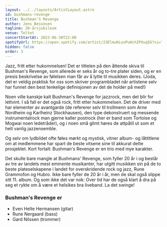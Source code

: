 ```yaml
---
layout: ../../layouts/ArtistLayout.astro
id: bushmans-revenge
title: Bushman'S Revenge
author: Jens Bessesen
tagline: 20-årsjubileum
venue: Teltet
concertStartAt: 2023-06-30T22:00
spotifyUrl: https://open.spotify.com/artist/23ElmuKLosPuHchIPXuq5G?si=Tf_YkhnOR369nyD0bWB6gA
hidden: false
order: 3
---
```


Jazz, fritt etter hukommelsen! Det er tittelen på den åttende skiva til Bushman's Revenge, som allerede er seks år og to-tre plater siden, og er en presis beskrivelse av følelsen man får av å lytte til musikken deres. (Joda, det er veldig praktisk for oss som skriver programbladet når artistene selv har funnet den best tenkelige definisjonen av det de holder på med!)

Noen ville kanskje kalt Bushman's Revenge for jazzrock, men det blir for lettvint. I så fall er det også rock, fritt etter hukommelsen. Det de driver med har elementer av avantgarde (de refererer selv til trollmenn som Arne Nordheim og Karlheinz Stockhausen), den type dekonstruert og messende instrumentalrock man gjerne kaller postrock (her er band som Tortoise og Mogwai noen ledetråder), og i noen små glimt høres de attpåtil ut som et helt vanlig jazzensemble.

Og selv om lydbildet ofte føles mørkt og mystisk, vitner album- og låttitlene om at medlemmene har spart de beste vitsene sine til akkurat dette prosjektet. Kort fortalt: Bushman's Revenge er en trio med mye karakter.

Det skulle bare mangle at Bushmans' Revenge, som fyller 20 år i og består av tre av landets mest eminente musikanter, har utgitt musikken sin på de to beste plateselskapene i landet for overskridende rock og jazz, Rune Grammofon og Hubro. Ikke bare fyller de 20 år i år, men de skal også slippe sitt 11. album. Og som ikke det var nok: Over tid har de også klart å dra på seg et rykte om å være et helsikes bra liveband. La det swinge!

### Bushman's Revenge er

- Even Helte Hermansen (gitar)
- Rune Nergaard (bass)
- Gard Nilssen (trommer)
